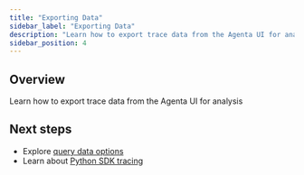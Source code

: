 ```yaml
---
title: "Exporting Data"
sidebar_label: "Exporting Data"
description: "Learn how to export trace data from the Agenta UI for analysis"
sidebar_position: 4
---
```


<!-- TODO: Add content for exporting data -->

## Overview

Learn how to export trace data from the Agenta UI for analysis

## Next steps

- Explore [query data options](/observability/query-data/query-api)
- Learn about [Python SDK tracing](/observability/trace-with-python-sdk/setup-tracing)
